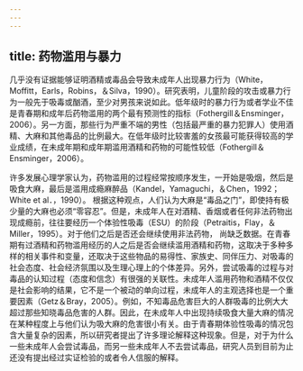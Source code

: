 ```yaml
---
---
---
```

title: 药物滥用与暴力
---



几乎没有证据能够证明酒精或毒品会导致未成年人出现暴力行为（White，Moffitt，Earls，Robins，＆Silva，1990）。研究表明，儿童阶段的攻击或暴力行为一般先于吸毒或酗酒，至少对男孩来说如此。低年级时的暴力行为或者学业不佳是青春期和成年后药物滥用的两个最有预测性的指标（Fothergill＆Ensminger，2006）。另一方面，那些行为严重不端的男性（包括最严重的暴力犯罪人）使用酒精、大麻和其他毒品的比例最大。在低年级时比较害羞的女孩最可能获得较高的学业成绩，在未成年期和成年期滥用酒精和药物的可能性较低（Fothergill＆Ensminger，2006）。

许多发展心理学家认为，药物滥用的过程经常按顺序发生，一开始是吸烟，然后是吸食大麻，最后是滥用成瘾麻醉品（Kandel，Yamaguchi，＆Chen，1992；White et al．，1990）。 根据这种观点，人们认为大麻是“毒品之门”，即使持有极少量的大麻也必须“零容忍”。但是，未成年人在对酒精、香烟或者任何非法药物出现成瘾前，往往要经历一个体验性吸毒（ESU）的阶段（Petraitis，Flay，＆Miller，1995）。对于他们之后是否还会继续使用非法药物， 尚缺乏数据。在青春期有过酒精和药物滥用经历的人之后是否会继续滥用酒精和药物，这取决于多种多样的相关事件和变量，还取决于这些物品的易得性、家族史、同伴压力、对吸毒的社会态度、社会经济氛围以及生理心理上的个体差异。另外，尝试吸毒的过程与对毒品的认知过程（态度和信念）有很强的关联性。未成年人滥用药物和酒精不仅仅是社会影响的结果，它不是一个被动的单向过程，未成年人的主观选择也是一个重要因素（Getz＆Bray，2005）。例如，不知毒品危害巨大的人群吸毒的比例大大超过那些知晓毒品危害的人群。因此，在未成年人中出现持续吸食大量大麻的情况在某种程度上与他们认为吸大麻的危害很小有关。由于青春期体验性吸毒的情况包含大量复杂的因素，所以研究者提出了许多理论解释这种现象。但是，对于为什么一些未成年人会尝试毒品，而另一些未成年人不去尝试毒品，研究人员到目前为止还没有提出经过实证检验的或者令人信服的解释。